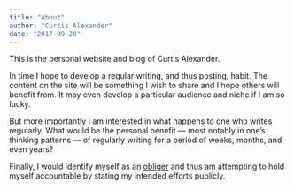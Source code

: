 ```yaml
---
title: "About"
author: "Curtis Alexander"
date: "2017-09-28"
---
```


This is the personal website and blog of Curtis Alexander.

In time I hope to develop a regular writing, and thus posting, habit.  The content on the site will be something I wish to share and I hope others will benefit from.  It may even develop a particular audience and niche if I am so lucky.

But more importantly I am interested in what happens to one who writes regularly.  What would be the personal benefit &mdash; most notably in one's thinking patterns &mdash; of regularly writing for a period of weeks, months, and even years?

Finally, I would identify myself as an [obliger](https://gretchenrubin.com/2017/05/get-something-done-accountability/) and thus am attempting to hold myself accountable by stating my intended efforts publicly.
